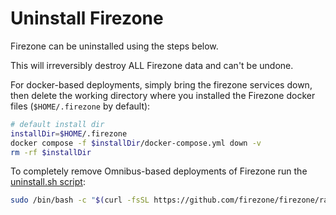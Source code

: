 
# Uninstall Firezone

Firezone can be uninstalled using the steps below.

<Alert color="warning">
  This will irreversibly destroy ALL Firezone data and can't be undone.
</Alert>

<TabsGroup>
<TabsItem title="Docker" active>

For docker-based deployments, simply bring the firezone services down, then
delete the working directory where you installed the Firezone docker files
(`$HOME/.firezone` by default):

```bash
# default install dir
installDir=$HOME/.firezone
docker compose -f $installDir/docker-compose.yml down -v
rm -rf $installDir
```

</TabsItem>
<TabsItem title="Omnibus">

To completely remove Omnibus-based deployments of Firezone run the
[uninstall.sh script](https://github.com/firezone/firezone/blob/master/scripts/omnibus-uninstall.sh):

```bash
sudo /bin/bash -c "$(curl -fsSL https://github.com/firezone/firezone/raw/master/scripts/omnibus-uninstall.sh)"
```

</TabsItem>
</TabsGroup>
